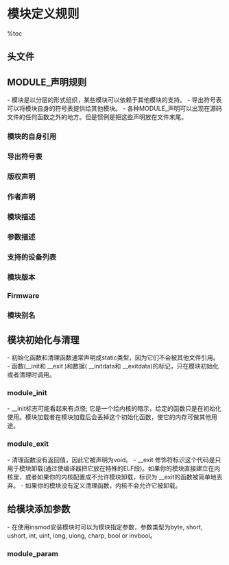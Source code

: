 = 模块定义规则 =

%toc

== 头文件 ==
{{{class="brush:c"
#include <linux/module.h>
#include <linux/moduleparam.h>
#include <linux/init.h>
}}}

== MODULE_声明规则 ==
- 模块是以分层的形式组织，某些模块可以依赖于其他模块的支持。
- 导出符号表可以将模块自身的符号表提供给其他模块。
- 各种MODULE_声明可以出现在源码文件的任何函数之外的地方。但是惯例是把这些声明放在文件末尾。

{{http:pic/export_module.png}}

=== 模块的自身引用 ===
{{{class="brush:c"
extern struct module __this_module;
#define THIS_MODULE (&__this_module)
#else  /* !MODULE */
#define MODULE_GENERIC_TABLE(gtype,name)
#define THIS_MODULE ((struct module *)0)
#endif
}}}

=== 导出符号表 ===
{{{class="brush:c"
#define EXPORT_SYMBOL(sym)
#define EXPORT_SYMBOL_GPL(sym)
#define EXPORT_SYMBOL_GPL_FUTURE(sym)
#define EXPORT_UNUSED_SYMBOL(sym)
#define EXPORT_UNUSED_SYMBOL_GPL(sym)
}}}

=== 版权声明 ===
{{{class="brush:c"
/*
 * The following license idents are currently accepted as indicating free
 * software modules
 *
 *	"GPL"				[GNU Public License v2 or later]
 *	"GPL v2"			[GNU Public License v2]
 *	"GPL and additional rights"	[GNU Public License v2 rights and more]
 *	"Dual BSD/GPL"			[GNU Public License v2
 *					 or BSD license choice]
 *	"Dual MIT/GPL"			[GNU Public License v2
 *					 or MIT license choice]
 *	"Dual MPL/GPL"			[GNU Public License v2
 *					 or Mozilla license choice]
 *
 * The following other idents are available
 *
 *	"Proprietary"			[Non free products]
 *
 * There are dual licensed components, but when running with Linux it is the
 * GPL that is relevant so this is a non issue. Similarly LGPL linked with GPL
 * is a GPL combined work.
 *
 * This exists for several reasons
 * 1.	So modinfo can show license info for users wanting to vet their setup 
 *	is free
 * 2.	So the community can ignore bug reports including proprietary modules
 * 3.	So vendors can do likewise based on their own policies
 */
#define MODULE_LICENSE(_license) MODULE_INFO(license, _license)
}}}

=== 作者声明 ===
{{{class="brush:c"
/*
 * Author(s), use "Name <email>" or just "Name", for multiple
 * authors use multiple MODULE_AUTHOR() statements/lines.
 */
#define MODULE_AUTHOR(_author) MODULE_INFO(author, _author)
}}}
  
=== 模块描述 ===
{{{class="brush:c"
/* What your module does. */
#define MODULE_DESCRIPTION(_description) MODULE_INFO(description, _description)
}}}

=== 参数描述 ===
{{{class="brush:c"
/* One for each parameter, describing how to use it.  Some files do
   multiple of these per line, so can't just use MODULE_INFO. */
#define MODULE_PARM_DESC(_parm, desc) \
	__MODULE_INFO(parm, _parm, #_parm ":" desc)
}}}

=== 支持的设备列表 ===
{{{class="brush:c"
#define MODULE_DEVICE_TABLE(type,name)		\
  MODULE_GENERIC_TABLE(type##_device,name)
}}}

=== 模块版本 ===
{{{class="brush:c"
/* Version of form [<epoch>:]<version>[-<extra-version>].
   Or for CVS/RCS ID version, everything but the number is stripped.
  <epoch>: A (small) unsigned integer which allows you to start versions
           anew. If not mentioned, it's zero.  eg. "2:1.0" is after
	   "1:2.0".
  <version>: The <version> may contain only alphanumerics and the
           character `.'.  Ordered by numeric sort for numeric parts,
	   ascii sort for ascii parts (as per RPM or DEB algorithm).
  <extraversion>: Like <version>, but inserted for local
           customizations, eg "rh3" or "rusty1".

  Using this automatically adds a checksum of the .c files and the
  local headers in "srcversion".
*/
#define MODULE_VERSION(_version) MODULE_INFO(version, _version)
}}}

=== Firmware ===
{{{class="brush:c"
/* Optional firmware file (or files) needed by the module
 * format is simply firmware file name.  Multiple firmware
 * files require multiple MODULE_FIRMWARE() specifiers */
#define MODULE_FIRMWARE(_firmware) MODULE_INFO(firmware, _firmware)
}}}

=== 模块别名 ===
{{{class="brush:c"
/* For userspace: you can also call me... */
#define MODULE_ALIAS(_alias) MODULE_INFO(alias, _alias)
}}}

== 模块初始化与清理 ==
- 初始化函数和清理函数通常声明成static类型，因为它们不会被其他文件引用。
- 函数(__init和 __exit )和数据( __initdata和 __exitdata)的标记，只在模块初始化或者清理时调用。

=== module_init ===
- __init标志可能看起来有点怪; 它是一个给内核的暗示，给定的函数只是在初始化使用。模块加载者在模块加载后会丢掉这个初始化函数，使它的内存可做其他用途。

{{{class="brush:c"
/**
 * module_init() - driver initialization entry point
 * @x: function to be run at kernel boot time or module insertion
 */
#define module_init(x)	__initcall(x);

// 示例
static int __init init_func(void)
{
    ......
}

module_init(init_func);
}}}

=== module_exit ===
- 清理函数没有返回值，因此它被声明为void。
- __exit 修饰符标识这个代码是只用于模块卸载(通过使编译器把它放在特殊的ELF段)。如果你的模块直接建立在内核里，或者如果你的内核配置成不允许模块卸载，标识为 __exit的函数被简单地丢弃。
- 如果你的模块没有定义清理函数，内核不会允许它被卸载。

{{{class="brush:c"
/**
 * module_exit() - driver exit entry point
 * @x: function to be run when driver is removed
 */
#define module_exit(x)	__exitcall(x);

// 示例
static void __exit cleanup_func(void)
{
    ......
}

module_exit(cleanup_func);
}}}

== 给模块添加参数 ==
- 在使用insmod安装模块时可以为模块指定参数，参数类型为byte, short, ushort, int, uint, long, ulong, charp, bool or invbool。

=== module_param ===
{{{class="brush:c"
#define module_param(name, type, perm)				\
	module_param_named(name, name, type, perm)

// 示例
static char *whom = "world";
static int howmany = 1;
module_param(howmany, int, S_IRUGO);
module_param(whom, charp, S_IRUGO);
}}}
